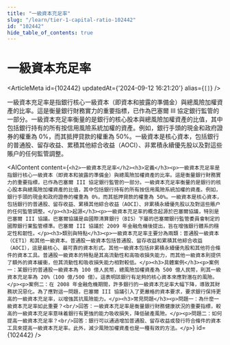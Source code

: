 ```yaml
---
title: "一級資本充足率"
slug: "/learn/tier-1-capital-ratio-102442"
id: "102442"
hide_table_of_contents: true
---
```



# 一級資本充足率

<ArticleMeta id={102442} updatedAt={'2024-09-12 16:21:20'} alias={`[]`} />
<div className='border-solid border-b border-t-0 my-4 border-[var(--ifm-color-gray-300)]' />

一級資本充足率是指銀行核心一級資本（即資本和披露的準備金）與總風險加權資產的比率。這是衡量銀行財務實力的重要指標，已作為巴塞爾 III 協定銀行監管的一部分。一級資本充足率衡量的是銀行的核心股本與總風險加權資產的比值，其中包括銀行持有的所有按信用風險系統加權的資產。例如，銀行手頭的現金和政府證券的權重為 0%，而其抵押貸款的權重為 50%。一級資本是核心資本，包括銀行的普通股、留存收益、累積其他綜合收益（AOCI）、非累積永續優先股以及對這些賬户的任何監管調整。

<AIContent content={`<h2>一級資本充足率</h2><h3>定義</h3><p>一級資本充足率是指銀行核心一級資本（即資本和披露的準備金）與總風險加權資產的比率。這是衡量銀行財務實力的重要指標，已作為巴塞爾 III 協定銀行監管的一部分。一級資本充足率衡量的是銀行的核心股本與總風險加權資產的比值，其中包括銀行持有的所有按信用風險系統加權的資產。例如，銀行手頭的現金和政府證券的權重為 0%，而其抵押貸款的權重為 50%。一級資本是核心資本，包括銀行的普通股、留存收益、累積其他綜合收益（AOCI）、非累積永續優先股以及對這些賬户的任何監管調整。</p><h3>起源</h3><p>一級資本充足率的概念起源於巴塞爾協議，特別是巴塞爾 III 協議。巴塞爾協議是由國際清算銀行（BIS）下屬的巴塞爾銀行監管委員會制定的國際銀行業監管標準。巴塞爾 III 協議於 2009 年金融危機後提出，旨在增強銀行體系的穩定性和韌性。</p><h3>類別與特點</h3><p>一級資本充足率主要分為兩類：普通股一級資本（CET1）和其他一級資本。普通股一級資本包括普通股、留存收益和累積其他綜合收益（AOCI），這是最核心、最可靠的資本形式。其他一級資本包括非累積永續優先股和其他符合條件的資本工具。普通股一級資本的特點是其高流動性和高吸收損失能力，而其他一級資本則提供了額外的資本緩衝，但其流動性和吸收損失能力相對較低。</p><h3>具體案例</h3><p>案例一：某銀行的普通股一級資本為 100 億人民幣，總風險加權資產為 500 億人民幣，則其一級資本充足率為 20%（100 億/500 億）。這表明該銀行有足夠的核心資本來應對潛在的風險。</p><p>案例二：在 2008 年金融危機期間，許多銀行的一級資本充足率大幅下降，導致其財務狀況惡化。為了應對這一問題，巴塞爾 III 協議引入了更嚴格的資本要求，要求銀行保持更高的一級資本充足率，以增強其抗風險能力。</p><h3>常見問題</h3><p>問題一：為什麼一級資本充足率如此重要？<br/>回答：一級資本充足率是衡量銀行財務健康狀況的重要指標，較高的一級資本充足率意味着銀行有更強的能力吸收損失，降低破產風險。</p><p>問題二：如何提高一級資本充足率？<br/>回答：銀行可以通過增加普通股、留存收益或發行符合條件的資本工具來提高一級資本充足率。此外，減少風險加權資產也是一種有效的方法。</p>`} id={102442} />
